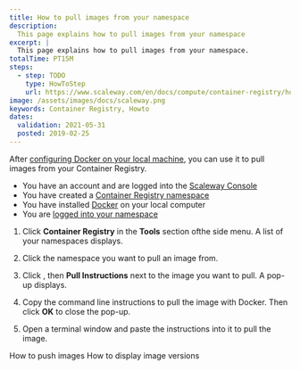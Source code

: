 ```yaml
---
title: How to pull images from your namespace
description:
  This page explains how to pull images from your namespace
excerpt: |
  This page explains how to pull images from your namespace.
totalTime: PT15M
steps:
  - step: TODO
    type: HowToStep
    url: https://www.scaleway.com/en/docs/compute/container-registry/how-to/pull-images/
image: /assets/images/docs/scaleway.png
keywords: Container Registry, Howto
dates:
  validation: 2021-05-31
  posted: 2019-02-25
---
```


After [configuring Docker on your local machine](/compute/container-registry/how-to/connect-docker-cli), you can use it to pull images from your Container Registry.

<Message type="requirement">

- You have an account and are logged into the [Scaleway Console](https://console.scaleway.com) 
- You have created a [Container Registry namespace](/compute/container-registry/how-to/create-namespace)
- You have installed [Docker](https://www.docker.com/) on your local computer
- You are [logged into your namespace](/compute/container-registry/how-to/connect-docker-cli)

</Message>

1. Click **Container Registry** in the **Tools** section ofthe side menu. A list of your namespaces displays.

2. Click the namespace you want to pull an image from.

3. Click <Icon name="more" />, then **Pull Instructions** next to the image you want to pull. A pop-up displays.
    <Lightbox src="scaleway-registry_pull_instructions.png" />

3. Copy the command line instructions to pull the image with Docker. Then click **OK** to close the pop-up.
    <Lightbox src="scaleway-registry_pull_instructions_popup.png" />

4. Open a terminal window and paste the instructions into it to pull the image.

<Navigation title="See Also">
  <PreviousButton to="/compute/container-registry/how-to/push-images/">How to push images</PreviousButton>
  <NextButton to="/compute/container-registry/how-to/display-image-versions/">How to display image versions</NextButton>
</Navigation>